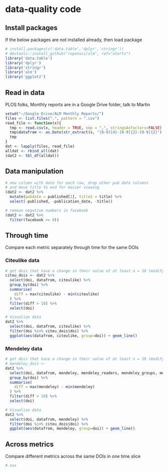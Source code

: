 data-quality code
========================================================

## Install packages 

If the below packages are not installed already, then load package

```r
# install.packages(c('data.table','dplyr','stringr'))
# devtools::install_github("ropensci/alm", ref="alerts")
library('data.table')
library('dplyr')
library('stringr')
library('alm')
library('ggplot2')
```

## Read in data

PLOS folks, Monthly reports are in a Google Drive folder, talk to Martin

```r
setwd("~/Google Drive/ALM Monthly Reports/") 
files <- list.files(".", pattern = ".csv")
read_file <- function(x){
  tmp <- read.csv(x, header = TRUE, sep = ",", stringsAsFactors=FALSE)
  tmp$datafrom <- as.Date(str_extract(x, "[0-9]{4}-[0-9]{2}-[0-9]{2}"), "%Y-%m-%d")
  tmp
}
dat <- lapply(files, read_file)
alldat <- rbind_all(dat)
(dat2 <- tbl_df(alldat))
```

## Data manipulation

```r
# new column with date for each row, drop other pub date columns
# and move title to end for easier viewing
(dat2 <- dat2 %>%
  mutate(pubdate = published[1], title2 = title) %>%
  select(-published, -publication_date, -title))

# remove negative numbers in facebook
(dat2 <- dat2 %>%
  filter(facebook >= 0))
```

## Through time

Compare each metric separately through time for the same DOIs

### Citeulike data

```r
# get dois that have a change in their value of at least n = 10 (modify)  
citeu_dois <- dat2 %>% 
  select(doi, datafrom, citeulike) %>% 
  group_by(doi) %>% 
  summarise(
    diff = max(citeulike) - min(citeulike)
  ) %>% 
  filter(diff > 10) %>% 
  select(doi)

# Visualize data
dat2 %>% 
  select(doi, datafrom, citeulike) %>% 
  filter(doi %in% citeu_dois$doi) %>% 
  ggplot(aes(datafrom, citeulike, group=doi)) + geom_line()
```

### Mendeley data

```r
# get dois that have a change in their value of at least n = 10 (modify)
# mendeley_dois <-
dat2 %>% 
  select(doi, datafrom, mendeley, mendeley_readers, mendeley_groups, mendeley.1) %>% 
  group_by(doi) %>% 
  summarise(
    diff = max(mendeley) - min(mendeley)
  ) %>% 
  filter(diff > 10) %>% 
  select(doi)

# Visualize data
dat2 %>% 
  select(doi, datafrom, mendeley) %>% 
  filter(doi %in% citeu_dois$doi) %>% 
  ggplot(aes(datafrom, mendeley, group=doi)) + geom_line()
```

## Across metrics

Compare different metrics across the same DOIs in one time slice

```r
# xxx
```
